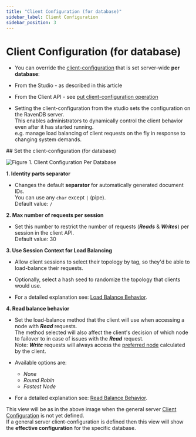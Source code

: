 ```yaml
---
title: "Client Configuration (for database)"
sidebar_label: Client Configuration
sidebar_position: 3
---
```



# Client Configuration (for database)
<Admonition type="note" title="Note">

* You can override the [client-configuration](../../../studio/server/client-configuration) that is set server-wide __per database__:
  
 * From the Studio - as described in this article
 * From the Client API - see [put client-configuration operation](../../../client-api/operations/server-wide/configuration/put-serverwide-client-configuration#put-client-configuration-(server-wide))

* Setting the client-configuration from the studio sets the configuration on the RavenDB server.  
  This enables administrators to dynamically control the client behavior even after it has started running.  
  e.g. manage load balancing of client requests on the fly in response to changing system demands.

</Admonition>
## Set the client-configuration (for database)

![Figure 1. Client Configuration Per Database](./assets/client-configuration-database-1.png)


**1. Identity parts separator**  

  * Changes the default **separator** for automatically generated document IDs.  
    You can use any `char` except `|` (pipe).  
    Default value: `/`  

**2. Max number of requests per session**  

  * Set this number to restrict the number of requests (***Reads*** & ***Writes***) per session in the client API.  
    Default value: 30  

**3. Use Session Context for Load Balancing**  

  * Allow client sessions to select their topology by tag, 
    so they'd be able to load-balance their requests.  
  
  * Optionally, select a hash seed to randomize the topology that clients would use.

  * For a detailed explanation see: [Load Balance Behavior](../../../client-api/configuration/load-balance/load-balance-behavior).

**4. Read balance behavior**  

  * Set the load-balance method that the client will use when accessing a node with ***Read*** requests.  
    The method selected will also affect the client's decision of which node to failover to in case of issues with the ***Read*** request.  
    Note: ***Write*** requests will always access the [preferred node](../../../client-api/configuration/load-balance/overview#the-preferred-node) calculated by the client.  

  * Available options are:  
     * _None_  
     * _Round Robin_  
     * _Fastest Node_  

  * For a detailed explanation see: [Read Balance Behavior](../../../client-api/configuration/load-balance/read-balance-behavior).  



<Admonition type="info" title="Note" id="note" href="#note">

This view will be as in the above image when the general server [Client Configuration](../../../studio/server/client-configuration) is not yet defined.  
If a general server client-configuration is defined then this view will show the __effective configuration__ for the specific database.

</Admonition>

